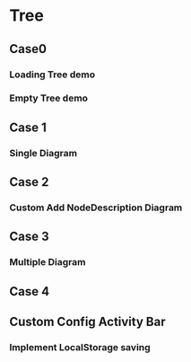 
# Tree

## Case0
### Loading Tree demo

<LoadingTree />

### Empty Tree demo

<EmptyTree />

## Case 1
### Single Diagram

<SingleDiagram />

## Case 2
### Custom Add NodeDescription Diagram

<CustomAddNodeDescription />

## Case 3
### Multiple Diagram

<MultipleDiagram />

## Case 4
## Custom Config Activity Bar

<CustomActivityBar />

### Implement LocalStorage saving
<Playground />


